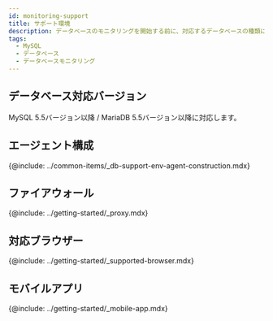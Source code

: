 ```yaml
---
id: monitoring-support
title: サポート環境
description: データベースのモニタリングを開始する前に、対応するデータベースの種類について確認してください。
tags:
  - MySQL
  - データベース
  - データベースモニタリング
---
```



<Note product='MySQL' link='../mysql-v1/monitoring-support' />

<Desc name='MySQL' />

## データベース対応バージョン

MySQL 5.5バージョン以降 / MariaDB 5.5バージョン以降に対応します。

## エージェント構成

{@include: ../common-items/_db-support-env-agent-construction.mdx}  

## ファイアウォール

{@include: ../getting-started/_proxy.mdx}

## 対応ブラウザー

{@include: ../getting-started/_supported-browser.mdx}  

## モバイルアプリ

{@include: ../getting-started/_mobile-app.mdx} 
